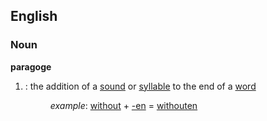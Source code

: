 == English ==
=== Noun ===
'''paragoge'''

#{{grammar}}: the addition of a [[sound]] or [[syllable]] to the end of a [[word]]
#: ''example'': [[without]] + [[-en]] = [[withouten]]